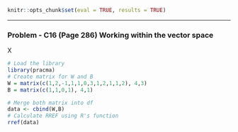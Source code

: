 

```{r setup, include=FALSE}
knitr::opts_chunk$set(eval = TRUE, results = TRUE)
```
--------------------------------------------------------------------------------
### Problem  - C16 (Page 286) Working within the vector space

\begin{bmatrix} 3 & 4 & 5 \\
6 & 7 & 9 \\
4 & 5 & 122 \\
\end{bmatrix} X \begin{bmatrix} 3 & 4 & 5 \\
6 & 7 & 9 \\
4 & 5 & 122 \\
\end{bmatrix}

```{r  warning=FALSE, message=FALSE}
# Load the library
library(pracma)
# Create matrix for W and B
W = matrix(c(1,2,-1,1,1,0,3,1,2,1,1,2), 4,3) 
B = matrix(c(1,1,0,1), 4,1)

# Merge both matrix into df
data <- cbind(W,B)
# Calculate RREF using R's function
rref(data)
```
